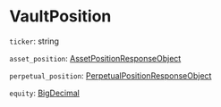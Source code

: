 # VaultPosition

`ticker`: string

`asset_position`: [AssetPositionResponseObject]

`perpetual_position`: [PerpetualPositionResponseObject]

`equity`: [BigDecimal]

[AssetPositionResponseObject]: /types/asset_position_response_object
[PerpetualPositionResponseObject]: /types/perpetual_position_response_object
[BigDecimal]: /types/big_decimal